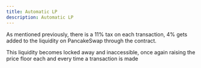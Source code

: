 ```yaml
---
title: Automatic LP
description: Automatic LP
---
```


As mentioned previously, there is a 11% tax on each transaction, 4% gets added to the liquidity on PancakeSwap through the contract.

This liquidity becomes locked away and inaccessible, once again raising the price floor each and every time a transaction is made
